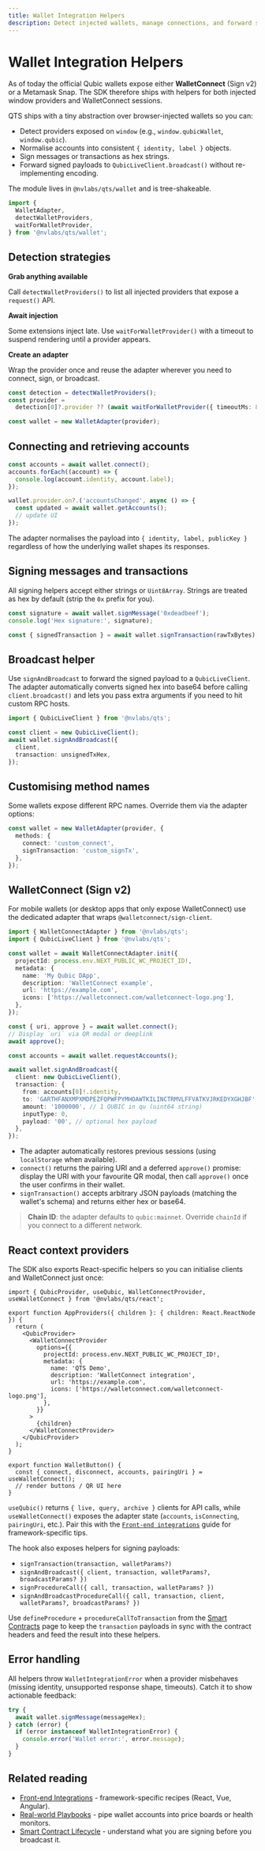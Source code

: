 ```yaml
---
title: Wallet Integration Helpers
description: Detect injected wallets, manage connections, and forward signed transactions with a single adapter.
---
```



# Wallet Integration Helpers

<Callout type="info">
  As of today the official Qubic wallets expose either <strong>WalletConnect</strong> (Sign v2) or a Metamask Snap. The
  SDK therefore ships with helpers for both injected window providers and WalletConnect sessions.
</Callout>

QTS ships with a tiny abstraction over browser-injected wallets so you can:

- Detect providers exposed on `window` (e.g., `window.qubicWallet`, `window.qubic`).
- Normalise accounts into consistent `{ identity, label }` objects.
- Sign messages or transactions as hex strings.
- Forward signed payloads to `QubicLiveClient.broadcast()` without re-implementing encoding.

The module lives in `@nvlabs/qts/wallet` and is tree-shakeable.

```ts
import {
  WalletAdapter,
  detectWalletProviders,
  waitForWalletProvider,
} from '@nvlabs/qts/wallet';
```

## Detection strategies

<Steps>
  <div>
    <strong>Grab anything available</strong>
    <p>
      Call <code>detectWalletProviders()</code> to list all injected providers that expose a <code>request()</code> API.
    </p>
  </div>
  <div>
    <strong>Await injection</strong>
    <p>
      Some extensions inject late. Use <code>waitForWalletProvider()</code> with a timeout to suspend rendering until a
      provider appears.
    </p>
  </div>
  <div>
    <strong>Create an adapter</strong>
    <p>
      Wrap the provider once and reuse the adapter wherever you need to connect, sign, or broadcast.
    </p>
  </div>
</Steps>

```ts
const detection = detectWalletProviders();
const provider =
  detection[0]?.provider ?? (await waitForWalletProvider({ timeoutMs: 8000 })).provider;

const wallet = new WalletAdapter(provider);
```

## Connecting and retrieving accounts

```ts
const accounts = await wallet.connect();
accounts.forEach((account) => {
  console.log(account.identity, account.label);
});

wallet.provider.on?.('accountsChanged', async () => {
  const updated = await wallet.getAccounts();
  // update UI
});
```

The adapter normalises the payload into `{ identity, label, publicKey }` regardless of how the underlying wallet shapes
its responses.

## Signing messages and transactions

All signing helpers accept either strings or `Uint8Array`. Strings are treated as hex by default (strip the `0x` prefix
for you).

```ts
const signature = await wallet.signMessage('0xdeadbeef');
console.log('Hex signature:', signature);

const { signedTransaction } = await wallet.signTransaction(rawTxBytes);
```

## Broadcast helper

Use `signAndBroadcast` to forward the signed payload to a `QubicLiveClient`. The adapter automatically converts signed
hex into base64 before calling `client.broadcast()` and lets you pass extra arguments if you need to hit custom RPC hosts.

```ts
import { QubicLiveClient } from '@nvlabs/qts';

const client = new QubicLiveClient();
await wallet.signAndBroadcast({
  client,
  transaction: unsignedTxHex,
});
```

## Customising method names

Some wallets expose different RPC names. Override them via the adapter options:

```ts
const wallet = new WalletAdapter(provider, {
  methods: {
    connect: 'custom_connect',
    signTransaction: 'custom_signTx',
  },
});
```

## WalletConnect (Sign v2)

For mobile wallets (or desktop apps that only expose WalletConnect) use the dedicated adapter that wraps
`@walletconnect/sign-client`.

```ts
import { WalletConnectAdapter } from '@nvlabs/qts';
import { QubicLiveClient } from '@nvlabs/qts';

const wallet = await WalletConnectAdapter.init({
  projectId: process.env.NEXT_PUBLIC_WC_PROJECT_ID!,
  metadata: {
    name: 'My Qubic DApp',
    description: 'WalletConnect example',
    url: 'https://example.com',
    icons: ['https://walletconnect.com/walletconnect-logo.png'],
  },
});

const { uri, approve } = await wallet.connect();
// Display `uri` via QR modal or deeplink
await approve();

const accounts = await wallet.requestAccounts();

await wallet.signAndBroadcast({
  client: new QubicLiveClient(),
  transaction: {
    from: accounts[0]!.identity,
    to: 'GARTHFANXMPXMDPEZFQPWFPYMHOAWTKILINCTRMVLFFVATKVJRKEDYXGHJBF',
    amount: '1000000', // 1 QUBIC in qu (uint64 string)
    inputType: 0,
    payload: '00', // optional hex payload
  },
});
```

- The adapter automatically restores previous sessions (using `localStorage` when available).
- `connect()` returns the pairing URI and a deferred `approve()` promise: display the URI with your favourite QR modal,
  then call `approve()` once the user confirms in their wallet.
- `signTransaction()` accepts arbitrary JSON payloads (matching the wallet's schema) and returns either hex or base64.

> **Chain ID**: the adapter defaults to `qubic:mainnet`. Override `chainId` if you connect to a different network.

## React context providers

The SDK also exports React-specific helpers so you can initialise clients and WalletConnect just once:

```tsx
import { QubicProvider, useQubic, WalletConnectProvider, useWalletConnect } from '@nvlabs/qts/react';

export function AppProviders({ children }: { children: React.ReactNode }) {
  return (
    <QubicProvider>
      <WalletConnectProvider
        options={{
          projectId: process.env.NEXT_PUBLIC_WC_PROJECT_ID!,
          metadata: {
            name: 'QTS Demo',
            description: 'WalletConnect integration',
            url: 'https://example.com',
            icons: ['https://walletconnect.com/walletconnect-logo.png'],
          },
        }}
      >
        {children}
      </WalletConnectProvider>
    </QubicProvider>
  );
}

export function WalletButton() {
  const { connect, disconnect, accounts, pairingUri } = useWalletConnect();
  // render buttons / QR UI here
}
```

`useQubic()` returns `{ live, query, archive }` clients for API calls, while `useWalletConnect()` exposes the adapter
state (`accounts`, `isConnecting`, `pairingUri`, etc.). Pair this with the [`Front-end integrations`](/docs/integrations/frontend)
guide for framework-specific tips.

The hook also exposes helpers for signing payloads:

- `signTransaction(transaction, walletParams?)`
- `signAndBroadcast({ client, transaction, walletParams?, broadcastParams? })`
- `signProcedureCall({ call, transaction, walletParams? })`
- `signAndBroadcastProcedureCall({ call, transaction, client, walletParams?, broadcastParams? })`

Use `defineProcedure` + `procedureCallToTransaction` from the [Smart Contracts](/docs/smart-contracts) page to keep the
`transaction` payloads in sync with the contract headers and feed the result into these helpers.

## Error handling

All helpers throw `WalletIntegrationError` when a provider misbehaves (missing identity, unsupported response shape,
timeouts). Catch it to show actionable feedback:

```ts
try {
  await wallet.signMessage(messageHex);
} catch (error) {
  if (error instanceof WalletIntegrationError) {
    console.error('Wallet error:', error.message);
  }
}
```

## Related reading

- [Front-end Integrations](/docs/integrations/frontend) - framework-specific recipes (React, Vue, Angular).
- [Real-world Playbooks](/docs/guides/real-world-playbooks) - pipe wallet accounts into price boards or health monitors.
- [Smart Contract Lifecycle](/docs/guides/smart-contract-lifecycle) - understand what you are signing before you broadcast it.
